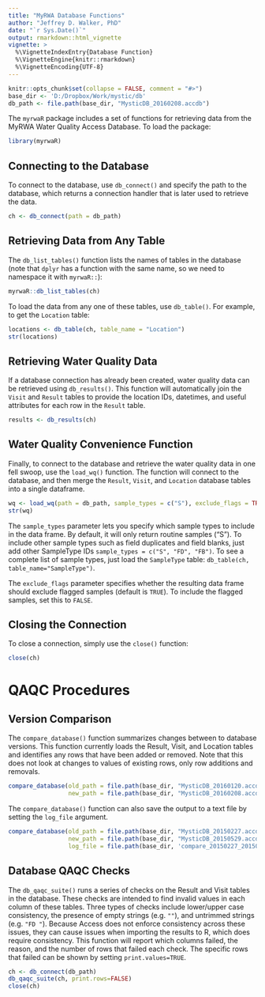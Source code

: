 ```yaml
---
title: "MyRWA Database Functions"
author: "Jeffrey D. Walker, PhD"
date: "`r Sys.Date()`"
output: rmarkdown::html_vignette
vignette: >
  %\VignetteIndexEntry{Database Function}
  %\VignetteEngine{knitr::rmarkdown}
  %\VignetteEncoding{UTF-8}
---
```


```r
knitr::opts_chunk$set(collapse = FALSE, comment = "#>")
base_dir <- 'D:/Dropbox/Work/mystic/db'
db_path <- file.path(base_dir, "MysticDB_20160208.accdb")
```

The `myrwaR` package includes a set of functions for retrieving data from the MyRWA Water Quality Access Database. To load the package:

```r
library(myrwaR)
```

## Connecting to the Database

To connect to the database, use `db_connect()` and specify the path to the database, which returns a connection handler that is later used to retrieve the data.

```r
ch <- db_connect(path = db_path)
```

## Retrieving Data from Any Table

The `db_list_tables()` function lists the names of tables in the database (note that `dplyr` has 
a function with the same name, so we need to namespace it with `myrwaR::`):

```r
myrwaR::db_list_tables(ch)
```

To load the data from any one of these tables, use `db_table()`. For example, to get the `Location` table:

```r
locations <- db_table(ch, table_name = "Location")
str(locations)
```


## Retrieving Water Quality Data

If a database connection has already been created, water quality data can be retrieved using `db_results()`. This function will automatically join the `Visit` and `Result` tables to provide the location IDs, datetimes, and useful attributes for each row in the `Result` table.

```r
results <- db_results(ch)
```

## Water Quality Convenience Function

Finally, to connect to the database and retrieve the water quality data in one fell swoop, use the `load_wq()` function. The function will connect to the database, and then merge the `Result`, `Visit`, and `Location` database tables into a single dataframe.

```r
wq <- load_wq(path = db_path, sample_types = c("S"), exclude_flags = TRUE)
str(wq)
```

The `sample_types` parameter lets you specify which sample types to include in the data frame. By default, it will only return routine samples ("S"). To include other sample types such as field duplicates and field blanks, just add other SampleType IDs `sample_types = c("S", "FD", "FB")`. To see a complete list of sample types, just load the `SampleType` table: `db_table(ch, table_name="SampleType")`.

The `exclude_flags` parameter specifies whether the resulting data frame should exclude flagged samples (default is `TRUE`). To include the flagged samples, set this to `FALSE`.

## Closing the Connection

To close a connection, simply use the `close()` function:

```r
close(ch)
```

# QAQC Procedures

## Version Comparison

The `compare_database()` function summarizes changes between to database versions. This function currently loads the Result, Visit, and Location tables and identifies any rows that have been added or removed. Note that this does not look at changes to values of existing rows, only row additions and removals.

```r
compare_database(old_path = file.path(base_dir, "MysticDB_20160120.accdb"),
                 new_path = file.path(base_dir, "MysticDB_20160208.accdb"))
```

The `compare_database()` function can also save the output to a text file by setting the `log_file` argument.

```r
compare_database(old_path = file.path(base_dir, "MysticDB_20150227.accdb"),
                 new_path = file.path(base_dir, "MysticDB_20150529.accdb"),
                 log_file = file.path(base_dir, 'compare_20150227_20150529.txt'))
```

## Database QAQC Checks

The `db_qaqc_suite()` runs a series of checks on the Result and Visit tables in the database. These checks are intended to find invalid values in each column of these tables. Three types of checks include lower/upper case consistency, the presence of empty strings (e.g. `""`), and untrimmed strings (e.g. `"FD "`). Because Access does not enforce consistency across these issues, they can cause issues when importing the results to R, which does require consistency. This function will report which columns failed, the reason, and the number of rows that failed each check. The specific rows that failed can be shown by setting `print.values=TRUE`. 

```r
ch <- db_connect(db_path)
db_qaqc_suite(ch, print.rows=FALSE)
close(ch)
```
